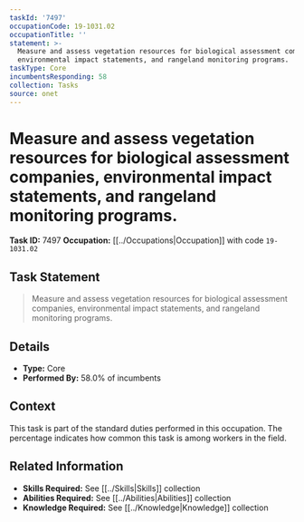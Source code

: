 ```yaml
---
taskId: '7497'
occupationCode: 19-1031.02
occupationTitle: ''
statement: >-
  Measure and assess vegetation resources for biological assessment companies,
  environmental impact statements, and rangeland monitoring programs.
taskType: Core
incumbentsResponding: 58
collection: Tasks
source: onet
---
```

# Measure and assess vegetation resources for biological assessment companies, environmental impact statements, and rangeland monitoring programs.

**Task ID:** 7497
**Occupation:** [[../Occupations|Occupation]] with code `19-1031.02`

## Task Statement

> Measure and assess vegetation resources for biological assessment companies, environmental impact statements, and rangeland monitoring programs.

## Details

- **Type:** Core
- **Performed By:** 58.0% of incumbents

## Context

This task is part of the standard duties performed in this occupation. The percentage indicates how common this task is among workers in the field.

## Related Information

- **Skills Required:** See [[../Skills|Skills]] collection
- **Abilities Required:** See [[../Abilities|Abilities]] collection
- **Knowledge Required:** See [[../Knowledge|Knowledge]] collection
